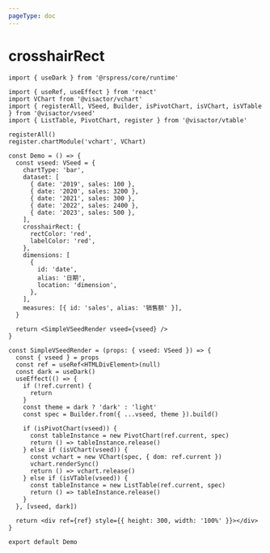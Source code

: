 ```yaml
---
pageType: doc
---
```


# crosshairRect

```tsx direction=vertical
import { useDark } from '@rspress/core/runtime'

import { useRef, useEffect } from 'react'
import VChart from '@visactor/vchart'
import { registerAll, VSeed, Builder, isPivotChart, isVChart, isVTable } from '@visactor/vseed'
import { ListTable, PivotChart, register } from '@visactor/vtable'

registerAll()
register.chartModule('vchart', VChart)

const Demo = () => {
  const vseed: VSeed = {
    chartType: 'bar',
    dataset: [
      { date: '2019', sales: 100 },
      { date: '2020', sales: 3200 },
      { date: '2021', sales: 300 },
      { date: '2022', sales: 2400 },
      { date: '2023', sales: 500 },
    ],
    crosshairRect: {
      rectColor: 'red',
      labelColor: 'red',
    },
    dimensions: [
      {
        id: 'date',
        alias: '日期',
        location: 'dimension',
      },
    ],
    measures: [{ id: 'sales', alias: '销售额' }],
  }

  return <SimpleVSeedRender vseed={vseed} />
}

const SimpleVSeedRender = (props: { vseed: VSeed }) => {
  const { vseed } = props
  const ref = useRef<HTMLDivElement>(null)
  const dark = useDark()
  useEffect(() => {
    if (!ref.current) {
      return
    }
    const theme = dark ? 'dark' : 'light'
    const spec = Builder.from({ ...vseed, theme }).build()

    if (isPivotChart(vseed)) {
      const tableInstance = new PivotChart(ref.current, spec)
      return () => tableInstance.release()
    } else if (isVChart(vseed)) {
      const vchart = new VChart(spec, { dom: ref.current })
      vchart.renderSync()
      return () => vchart.release()
    } else if (isVTable(vseed)) {
      const tableInstance = new ListTable(ref.current, spec)
      return () => tableInstance.release()
    }
  }, [vseed, dark])

  return <div ref={ref} style={{ height: 300, width: '100%' }}></div>
}

export default Demo
```
